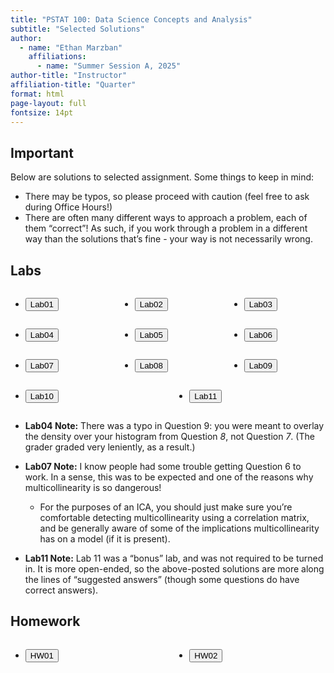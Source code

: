```yaml
---
title: "PSTAT 100: Data Science Concepts and Analysis"
subtitle: "Selected Solutions"
author:
  - name: "Ethan Marzban"
    affiliations:
      - name: "Summer Session A, 2025"
author-title: "Instructor"
affiliation-title: "Quarter"
format: html
page-layout: full
fontsize: 14pt
---
```



::: {.callout-important}
## **Important** 

Below are solutions to selected assignment. Some things to keep in mind:

-   There may be typos, so please proceed with caution (feel free to ask during Office Hours!)
-   There are often many different ways to approach a problem, each of them “correct”! As such, if you work through a problem in a different way than the solutions that’s fine - your way is not necessarily wrong.

:::


## Labs

:::: {.columns}

::: {.column width="33.3333%"}
-   <a href="../Files/Solns/lab01_solns.pdf" target="_blank"><button type="button" class="btn btn-primary">Lab01</button></a>
:::

::: {.column width="33.3333%"}
-   <a href="../Files/Solns/lab02_solns.pdf" target="_blank"><button type="button" class="btn btn-primary">Lab02</button></a>
:::

::: {.column width="33.3333%"}
-   <a href="../Files/Solns/lab03_solns.pdf" target="_blank"><button type="button" class="btn btn-primary">Lab03</button></a>
:::

::::


:::: {.columns}

::: {.column width="33.3333%"}
-   <a href="../Files/Solns/lab04_solns.pdf" target="_blank"><button type="button" class="btn btn-primary">Lab04</button></a>
:::

::: {.column width="33.3333%"}
-   <a href="../Files/Solns/lab05_solns.pdf" target="_blank"><button type="button" class="btn btn-primary">Lab05</button></a>
:::

::: {.column width="33.3333%"}
-   <a href="../Files/Solns/lab06_solns.pdf" target="_blank"><button type="button" class="btn btn-primary">Lab06</button></a>
:::

::::


:::: {.columns}

::: {.column width="33.3333%"}
-   <a href="../Files/Solns/lab07_solns.pdf" target="_blank"><button type="button" class="btn btn-primary">Lab07</button></a>
:::

::: {.column width="33.3333%"}
-   <a href="../Files/Solns/lab08_solns.pdf" target="_blank"><button type="button" class="btn btn-primary">Lab08</button></a>
:::

::: {.column width="33.3333%"}
-   <a href="../Files/Solns/lab09_solns.pdf" target="_blank"><button type="button" class="btn btn-primary">Lab09</button></a>
:::

::::


:::: {.columns}

::: {.column width="33.3333%"}
-   <a href="../Files/Solns/lab10_solns.pdf" target="_blank"><button type="button" class="btn btn-primary">Lab10</button></a>
:::

::: {.column width="33.3333%"}
-   <a href="../Files/Solns/lab11_solns.pdf" target="_blank"><button type="button" class="btn btn-primary">Lab11</button></a>
:::

::::

-   **Lab04 Note:** There was a typo in Question 9: you were meant to overlay the density over your histogram from Question _8_, not Question _7_. (The grader graded very leniently, as a result.)

-   **Lab07 Note:** I know people had some trouble getting Question 6 to work. In a sense, this was to be expected and one of the reasons why multicollinearity is so dangerous!
    -   For the purposes of an ICA, you should just make sure you're comfortable detecting multicollinearity using a correlation matrix, and be generally aware of some of the implications multicollinearity has on a model (if it is present).


-   **Lab11 Note:** Lab 11 was a "bonus" lab, and was not required to be turned in. It is more open-ended, so the above-posted solutions are more along the lines of "suggested answers" (though some questions do have correct answers).

## Homework

:::: {.columns}

::: {.column width="33.3333%"}
-   <a href="../Files/Solns/HW01_Solns.pdf" target="_blank"><button type="button" class="btn btn-primary">HW01</button></a>
:::

::: {.column width="33.3333%"}
-   <a href="../Files/Solns/HW02_Solns.pdf" target="_blank"><button type="button" class="btn btn-primary">HW02</button></a>
:::

::::